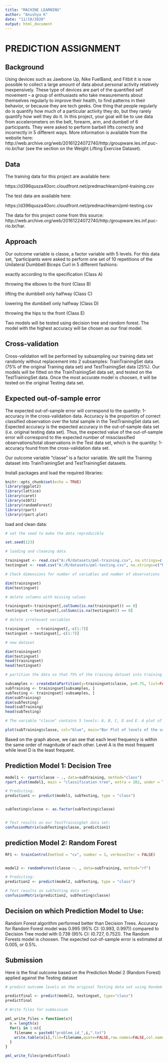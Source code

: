 ---
title: "MACHINE LEARNING"
author: "Anushya K"
date: "11/10/2020"
output: html_document
---

# PREDICTION ASSIGNMENT #

## Background ##

Using devices such as Jawbone Up, Nike FuelBand, and Fitbit it is now possible to collect a large amount of data about personal activity relatively inexpensively. These type of devices are part of the quantified self movement – a group of enthusiasts who take measurements about themselves regularly to improve their health, to find patterns in their behavior, or because they are tech geeks. One thing that people regularly do is quantify how much of a particular activity they do, but they rarely quantify how well they do it. In this project, your goal will be to use data from accelerometers on the belt, forearm, arm, and dumbell of 6 participants. They were asked to perform barbell lifts correctly and incorrectly in 5 different ways. More information is available from the website here: http://web.archive.org/web/20161224072740/http:/groupware.les.inf.puc-rio.br/har (see the section on the Weight Lifting Exercise Dataset).

## Data ##

The training data for this project are available here:

https://d396qusza40orc.cloudfront.net/predmachlearn/pml-training.csv

The test data are available here:

https://d396qusza40orc.cloudfront.net/predmachlearn/pml-testing.csv

The data for this project come from this source: http://web.archive.org/web/20161224072740/http:/groupware.les.inf.puc-rio.br/har.

## Approach ##

Our outcome variable is classe, a factor variable with 5 levels. For this data set, “participants were asked to perform one set of 10 repetitions of the Unilateral Dumbbell Biceps Curl in 5 different fashions:

exactly according to the specification (Class A)

throwing the elbows to the front (Class B)

lifting the dumbbell only halfway (Class C)

lowering the dumbbell only halfway (Class D)

throwing the hips to the front (Class E)

Two models will be tested using decision tree and random forest. The model with the highest accuracy will be chosen as our final model.

## Cross-validation ##

Cross-validation will be performed by subsampling our training data set randomly without replacement into 2 subsamples: TrainTrainingSet data (75% of the original Training data set) and TestTrainingSet data (25%). Our models will be fitted on the TrainTrainingSet data set, and tested on the TestTrainingSet data. Once the most accurate model is choosen, it will be tested on the original Testing data set.

## Expected out-of-sample error ##

The expected out-of-sample error will correspond to the quantity: 1-accuracy in the cross-validation data. Accuracy is the proportion of correct classified observation over the total sample in the TestTrainingSet data set. Expected accuracy is the expected accuracy in the out-of-sample data set (i.e. original testing data set). Thus, the expected value of the out-of-sample error will correspond to the expected number of missclassified observations/total observations in the Test data set, which is the quantity: 1-accuracy found from the cross-validation data set.

Our outcome variable “classe” is a factor variable. We split the Training dataset into TrainTrainingSet and TestTrainingSet datasets.

Install packages and load the required libraries:

```{r setup, include=TRUE}
knitr::opts_chunk$set(echo = TRUE)
library(ggplot2)
library(lattice)
library(caret)
library(e1071)
library(randomForest)
library(rpart)
library(rpart.plot)
```

load and clean data:

```{r}
# set the seed to make the data reproducible

set.seed(123)

# loading and cleaning data

trainingset <- read.csv("A:/R/datasets/pml-training.csv", na.strings=c("NA","#DIV/0!", ""))
testingset <- read.csv("A:/R/datasets/pml-testing.csv", na.strings=c("NA","#DIV/0!", ""))
```

```{r}
# Check dimensions for number of variables and number of observations

dim(trainingset)
dim(testingset)
```

```{r}
# delete columns with missing values

trainingset<-trainingset[,colSums(is.na(trainingset)) == 0]
testingset <-testingset[,colSums(is.na(testingset)) == 0]

# delete irrelevant variables

trainingset   <-trainingset[,-c(1:7)]
testingset <-testingset[,-c(1:7)]

# new dataset

dim(trainingset)
dim(testingset)
head(trainingset)
head(testingset)
```

```{r}
# partition the data so that 75% of the training dataset into training and the remaining 25% to testing

subsamples <- createDataPartition(y=trainingset$classe, p=0.75, list=FALSE)
subTraining <- trainingset[subsamples, ] 
subTesting <- trainingset[-subsamples, ]
dim(subTraining)
dim(subTesting)
head(subTraining)
head(subTesting)
```

```{r}
# The variable "classe" contains 5 levels: A, B, C, D and E. A plot of the outcome variable will allow us to see the frequency of each levels in the TrainTrainingSet data set and compare one another.

plot(subTraining$classe, col="blue", main="Bar Plot of levels of the variable classe within the subTraining data set", xlab="classe levels", ylab="Frequency", ylim = c(0,5000))

```

Based on the graph above, we can see that each level frequency is within the same order of magnitude of each other. Level A is the most frequent while level D is the least frequent.

## Prediction Model 1: Decision Tree ##

```{r}

model1 <- rpart(classe ~ ., data=subTraining, method="class")
rpart.plot(model1, main = "classification tree", extra = 102, under = TRUE, faclen = 0)

```
```{r}

# Predicting:
prediction1 <- predict(model1, subTesting, type = "class")


subTesting$classe <- as.factor(subTesting$classe)


# Test results on our TestTrainingSet data set:
confusionMatrix(subTesting$classe, prediction1)
```

## prediction Model 2: Random Forest ##

```{r}
RF1 <- trainControl(method = "cv", number = 3, verboseIter = FALSE)


model2 <- randomForest(classe ~. , data=subTraining, method="rf")

# Predicting:
prediction2 <- predict(model2, subTesting, type = "class")

# Test results on subTesting data set:
confusionMatrix(prediction2, subTesting$classe)
```

## Decision on which Prediction Model to Use: ##

Random Forest algorithm performed better than Decision Trees. Accuracy for Random Forest model was 0.995 (95% CI: (0.993, 0.997)) compared to Decision Tree model with 0.739 (95% CI: (0.727, 0.752)). The Random Forests model is choosen. The expected out-of-sample error is estimated at 0.005, or 0.5%.

## Submission ##

Here is the final outcome based on the Prediction Model 2 (Random Forest) applied against the Testing dataset

```{r}
# predict outcome levels on the original Testing data set using Random Forest algorithm

predictfinal <- predict(model2, testingset, type="class")
predictfinal
```

```{r}
# Write files for submission

pml_write_files = function(x){
  n = length(x)
  for(i in 1:n){
    filename = paste0("problem_id_",i,".txt")
    write.table(x[i],file=filename,quote=FALSE,row.names=FALSE,col.names=FALSE)
  }
}

pml_write_files(predictfinal)
```